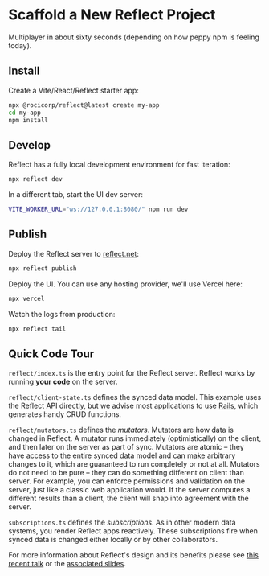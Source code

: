 # Scaffold a New Reflect Project

Multiplayer in about sixty seconds (depending on how peppy npm is feeling today).

## Install

Create a Vite/React/Reflect starter app:

```bash copy
npx @rocicorp/reflect@latest create my-app
cd my-app
npm install
```

## Develop

Reflect has a fully local development environment for fast iteration:

```bash copy
npx reflect dev
```

In a different tab, start the UI dev server:

```bash copy
VITE_WORKER_URL="ws://127.0.0.1:8080/" npm run dev
```

## Publish

Deploy the Reflect server to [reflect.net](https://reflect.net/):

```bash copy
npx reflect publish
```

Deploy the UI. You can use any hosting provider, we'll use Vercel here:

```bash copy
npx vercel
```

Watch the logs from production:

```bash copy
npx reflect tail
```

## Quick Code Tour

`reflect/index.ts` is the entry point for the Reflect server. Reflect works by running **your code** on the server.

`reflect/client-state.ts` defines the synced data model. This example uses the Reflect API directly, but we advise most applications to use [Rails](https://github.com/rocicorp/rails), which generates handy CRUD functions.

`reflect/mutators.ts` defines the _mutators_. Mutators are how data is changed in Reflect. A mutator runs immediately (optimistically) on the client, and then later on the server as part of sync. Mutators are atomic – they have access to the entire synced data model and can make arbitrary changes to it, which are guaranteed to run completely or not at all. Mutators do not need to be pure – they can do something different on client than server. For example, you can enforce permissions and validation on the server, just like a classic web application would. If the server computes a different results than a client, the client will snap into agreement with the server.

`subscriptions.ts` defines the _subscriptions_. As in other modern data systems, you render Reflect apps reactively. These subscriptions fire when synced data is changed either locally or by other collaborators.

For more information about Reflect's design and its benefits please see [this recent talk](https://www.youtube.com/live/7Bb0KRLL8FI?si=O_tO27zgpoxPIrHW&t=1830) or the [associated slides](https://pitch.com/public/a49fccb0-da65-4d64-966e-e519674d951f).

